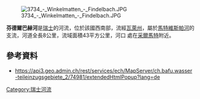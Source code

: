 {{Coord|46.01269|N|7.74058|E|display=title}}
[[Image:3734_-_Winkelmatten_-_Findelbach.JPG|right]]

'''芬德爾巴赫河'''是[[瑞士|瑞士]]的河流，位於該國西南部，流經[[瓦萊州|瓦萊州]]，屬於[[馬特維斯帕河|馬特維斯帕河]]的支流，河道全長8公里，流域面積43平方公里，河口
處在[[采爾馬特|采爾馬特]]附近。

==參考資料==
* https://api3.geo.admin.ch/rest/services/ech/MapServer/ch.bafu.wasser-teileinzugsgebiete_2/74981/extendedHtmlPopup?lang=de{{Dead link}} 

{{Switzerland-geo-stub}}
[[Category:瑞士河流|Category:瑞士河流]]